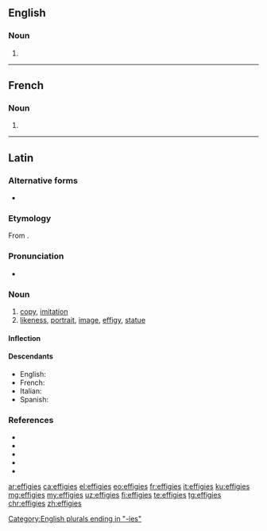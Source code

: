 ==English==

===Noun===
{{head|en|noun plural form}}

# {{plural of|effigy|lang=en}}

[[Category:English plurals ending in "-ies"]]

----

==French==

===Noun===
{{head|fr|noun plural form|g=?}}

# {{plural of|effigie|lang=fr}}

----

==Latin==

===Alternative forms===
* {{l|la|effigia}}

===Etymology===
From {{m|la|effingō||represent, portray}}.

===Pronunciation===
* {{a|Classical}} {{IPA|/efˈfi.ɡi.eːs/|lang=la}}

===Noun===
{{la-noun|effigiēs||effigiēī|f|fifth}}

# [[copy]], [[imitation]]
# [[likeness]], [[portrait]], [[image]], [[effigy]], [[statue]]

====Inflection====
{{la-decl-5th-i|effig}}

====Descendants====
* English: {{l|en|effigy}}
* French: {{l|fr|effigie}}
* Italian: {{l|it|effigie}}
* Spanish: {{l|es|efigie}}

===References===
* {{R:L&S}}
* {{R:Elementary Lewis}}
* {{R:du Cange}}
* {{R:Gaffiot}}
* {{R:Peck}}

[[ar:effigies]]
[[ca:effigies]]
[[el:effigies]]
[[eo:effigies]]
[[fr:effigies]]
[[it:effigies]]
[[ku:effigies]]
[[mg:effigies]]
[[my:effigies]]
[[uz:effigies]]
[[fi:effigies]]
[[te:effigies]]
[[tg:effigies]]
[[chr:effigies]]
[[zh:effigies]]